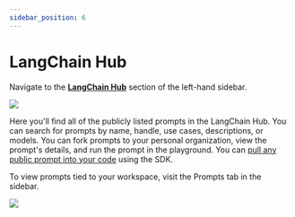 ```yaml
---
sidebar_position: 6
---
```


# LangChain Hub

Navigate to the [**LangChain Hub**](https://smith.langchain.com/hub) section of the left-hand sidebar.


![](./static/langchain_hub.png)

Here you'll find all of the publicly listed prompts in the LangChain Hub.
You can search for prompts by name, handle, use cases, descriptions, or models. You can fork prompts to your personal organization, view the prompt's details, and run the prompt in the playground.
You can [pull any public prompt into your code](./manage_prompts_programatically.mdx) using the SDK.

To view prompts tied to your workspace, visit the Prompts tab in the sidebar.

![](./static/prompts_tab.png)
